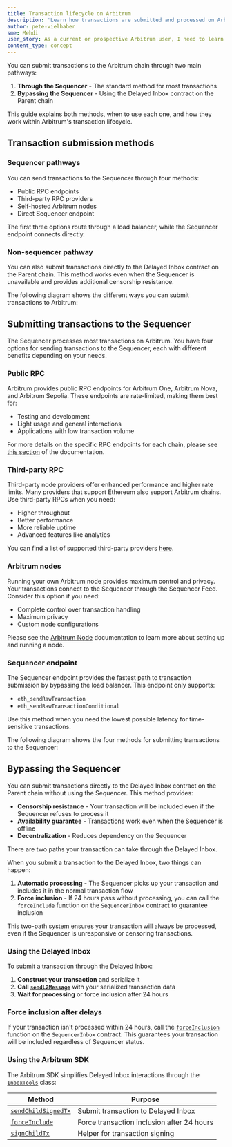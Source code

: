 ```yaml
---
title: Transaction lifecycle on Arbitrum
description: 'Learn how transactions are submitted and processed on Arbitrum, including sequencer and non-sequencer pathways.'
author: pete-vielhaber
sme: Mehdi
user_story: As a current or prospective Arbitrum user, I need to learn more about the transaction lifecycle.
content_type: concept
---
```



You can submit transactions to the <a data-quicklook-from="arbitrum">Arbitrum</a> chain through two main pathways:

1. **Through the <a data-quicklook-from="sequencer">Sequencer</a>** - The standard method for most transactions
2. **Bypassing the Sequencer** - Using the <a data-quicklook-from="delayed-inbox">Delayed Inbox</a> contract on the Parent chain

This guide explains both methods, when to use each one, and how they work within Arbitrum's <a data-quicklook-from="transaction">transaction</a> lifecycle.

## Transaction submission methods

### Sequencer pathways

You can send transactions to the Sequencer through four methods:

- Public RPC endpoints
- Third-party RPC providers
- Self-hosted Arbitrum nodes
- Direct Sequencer endpoint

The first three options route through a load balancer, while the Sequencer endpoint connects directly.

### Non-sequencer pathway

You can also submit transactions directly to the Delayed Inbox contract on the Parent chain. This method works even when the Sequencer is unavailable and provides additional censorship resistance.

The following diagram shows the different ways you can submit transactions to Arbitrum:

<ImageZoom
  src="/img/haw-transaction-lifecycle.svg"
  alt="Transaction lifecycle diagram showing various pathways for submitting transactions"
  className="img-600px"
/>

## Submitting transactions to the Sequencer

The Sequencer processes most transactions on Arbitrum. You have four options for sending transactions to the Sequencer, each with different benefits depending on your needs.

### Public RPC

Arbitrum provides public RPC endpoints for <a data-quicklook-from="arbitrum-one">Arbitrum One</a>, <a data-quicklook-from="arbitrum-nova">Arbitrum Nova</a>, and Arbitrum Sepolia. These endpoints are rate-limited, making them best for:

- Testing and development
- Light usage and general interactions
- Applications with low transaction volume

For more details on the specific RPC endpoints for each chain, please see [this section](https://docs.arbitrum.io/build-decentralized-apps/reference/node-providers#arbitrum-public-rpc-endpoints) of the documentation.

### Third-party RPC

Third-party node providers offer enhanced performance and higher rate limits. Many providers that support Ethereum also support Arbitrum chains. Use third-party RPCs when you need:

- Higher throughput
- Better performance
- More reliable uptime
- Advanced features like analytics

You can find a list of supported third-party providers [here](https://docs.arbitrum.io/build-decentralized-apps/reference/node-providers#third-party-rpc-providers).

### Arbitrum nodes

Running your own Arbitrum node provides maximum control and privacy. Your transactions connect to the Sequencer through the <a data-quicklook-from="sequencer-feed">Sequencer Feed</a>. Consider this option if you need:

- Complete control over transaction handling
- Maximum privacy
- Custom node configurations

Please see the [Arbitrum Node](https://docs.arbitrum.io/run-arbitrum-node/overview) documentation to learn more about setting up and running a node.

### Sequencer endpoint

The Sequencer endpoint provides the fastest path to transaction submission by bypassing the load balancer. This endpoint only supports:

- `eth_sendRawTransaction`
- `eth_sendRawTransactionConditional`

Use this method when you need the lowest possible latency for time-sensitive transactions.

The following diagram shows the four methods for submitting transactions to the Sequencer:

<ImageZoom
  src="/img/haw-submit-tx-to-sequencer.svg"
  alt="Submit transaction to the Sequencer"
  className="img-600px"
/>

## Bypassing the Sequencer

You can submit transactions directly to the Delayed Inbox contract on the Parent chain without using the Sequencer. This method provides:

- **Censorship resistance** - Your transaction will be included even if the Sequencer refuses to process it
- **Availability guarantee** - Transactions work even when the Sequencer is offline
- **Decentralization** - Reduces dependency on the Sequencer

There are two paths your transaction can take through the Delayed Inbox.

When you submit a transaction to the Delayed Inbox, two things can happen:

1. **Automatic processing** - The Sequencer picks up your transaction and includes it in the normal transaction flow
2. **Force inclusion** - If 24 hours pass without processing, you can call the `forceInclude` function on the `SequencerInbox` contract to guarantee inclusion

This two-path system ensures your transaction will always be processed, even if the Sequencer is unresponsive or censoring transactions.

<ImageZoom
  src="/img/haw-bypassing-the-sequencer.svg"
  alt="Bypassing the Sequencer"
  className="img-600px"
/>

### Using the Delayed Inbox

To submit a transaction through the Delayed Inbox:

1. **Construct your transaction** and serialize it
2. **Call [`sendL2Message`](https://github.com/OffchainLabs/nitro-contracts/blob/fbbcef09c95f69decabaced3da683f987902f3e2/src/bridge/AbsInbox.sol#L150)** with your serialized transaction data
3. **Wait for processing** or force inclusion after 24 hours

### Force inclusion after delays

If your transaction isn't processed within 24 hours, call the [`forceInclusion`](https://github.com/OffchainLabs/nitro-contracts/blob/fbbcef09c95f69decabaced3da683f987902f3e2/src/bridge/SequencerInbox.sol#L284) function on the `SequencerInbox` contract. This guarantees your transaction will be included regardless of Sequencer status.

### Using the Arbitrum SDK

The Arbitrum SDK simplifies Delayed Inbox interactions through the [`InboxTools`](https://github.com/OffchainLabs/arbitrum-sdk/blob/792a7ee3ccf09842653bc49b771671706894cbb4/src/lib/inbox/inbox.ts#L64C14-L64C24) class:

| Method                                                                                                                                                   | Purpose                                    |
| -------------------------------------------------------------------------------------------------------------------------------------------------------- | ------------------------------------------ |
| [`sendChildSignedTx`](https://github.com/OffchainLabs/arbitrum-sdk/blob/792a7ee3ccf09842653bc49b771671706894cbb4/src/lib/inbox/inbox.ts#L401C16-L401C33) | Submit transaction to Delayed Inbox        |
| [`forceInclude`](https://github.com/OffchainLabs/arbitrum-sdk/blob/792a7ee3ccf09842653bc49b771671706894cbb4/src/lib/inbox/inbox.ts#L367)                 | Force transaction inclusion after 24 hours |
| [`signChildTx`](https://github.com/OffchainLabs/arbitrum-sdk/blob/792a7ee3ccf09842653bc49b771671706894cbb4/src/lib/inbox/inbox.ts#L429)                  | Helper for transaction signing             |
